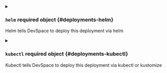


<details className="config-field" data-expandable="true">
<summary>

### `helm` <span class="config-field-required" data-required="false">required</span> <span class="config-field-type">object</span> <span class="config-field-default"></span> <span class="config-field-enum"></span> {#deployments-helm}

Helm tells DevSpace to deploy this deployment via helm

</summary>

<PartialHelm />


</details>



<details className="config-field" data-expandable="true">
<summary>

### `kubectl` <span class="config-field-required" data-required="false">required</span> <span class="config-field-type">object</span> <span class="config-field-default"></span> <span class="config-field-enum"></span> {#deployments-kubectl}

Kubectl tells DevSpace to deploy this deployment via kubectl or kustomize

</summary>

<PartialKubectl />


</details>


<PartialUpdateImageTags />


<PartialNamespace />
